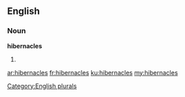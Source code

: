 ==English==

===Noun===
'''hibernacles'''

# {{plural of|[[hibernacle]]}}

[[Category:English plurals]]

[[ar:hibernacles]]
[[fr:hibernacles]]
[[ku:hibernacles]]
[[my:hibernacles]]